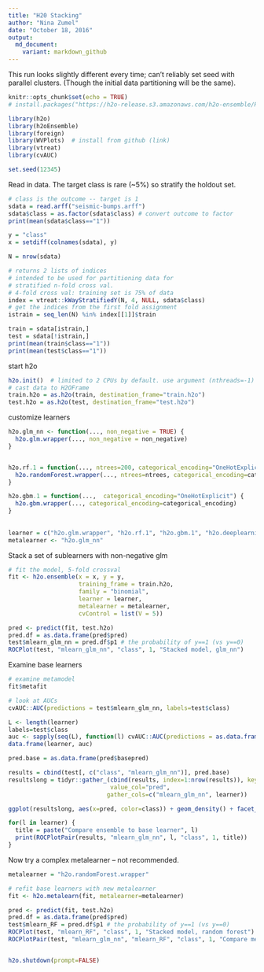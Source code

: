 ```yaml
---
title: "H20 Stacking"
author: "Nina Zumel"
date: "October 18, 2016"
output: 
  md_document:
    variant: markdown_github
---
```


This run looks slightly different every time; can't reliably set seed with parallel clusters.
(Though the initial data partitioning will be the same).

```r
knitr::opts_chunk$set(echo = TRUE)
# install.packages("https://h2o-release.s3.amazonaws.com/h2o-ensemble/R/h2oEnsemble_0.1.8.tar.gz", repos = NULL)

library(h2o)
library(h2oEnsemble)
library(foreign)
library(WVPlots)  # install from github (link)
library(vtreat)
library(cvAUC)

set.seed(12345)

```


Read in data. The target class is rare (~5%) so stratify the holdout set.

```r
# class is the outcome -- target is 1
sdata = read.arff("seismic-bumps.arff")
sdata$class = as.factor(sdata$class) # convert outcome to factor
print(mean(sdata$class=="1"))

y = "class"
x = setdiff(colnames(sdata), y)

N = nrow(sdata)

# returns 2 lists of indices
# intended to be used for partitioning data for
# stratified n-fold cross val. 
# 4-fold cross val: training set is 75% of data
index = vtreat::kWayStratifiedY(N, 4, NULL, sdata$class)
# get the indices from the first fold assignment
istrain = seq_len(N) %in% index[[1]]$train  

train = sdata[istrain,]
test = sdata[!istrain,]
print(mean(train$class=="1"))
print(mean(test$class=="1"))
```

start h2o
```r
h2o.init()  # limited to 2 CPUs by default. use argument (nthreads=-1) to use all of them
# cast data to H2OFrame
train.h2o = as.h2o(train, destination_frame="train.h2o")
test.h2o = as.h2o(test, destination_frame="test.h2o")
```

customize learners
```r
h2o.glm_nn <- function(..., non_negative = TRUE) {
  h2o.glm.wrapper(..., non_negative = non_negative)
}


h2o.rf.1 = function(..., ntrees=200, categorical_encoding="OneHotExplicit") {
  h2o.randomForest.wrapper(..., ntrees=ntrees, categorical_encoding=categorical_encoding)
}

h2o.gbm.1 = function(...,  categorical_encoding="OneHotExplicit") {
  h2o.gbm.wrapper(..., categorical_encoding=categorical_encoding)
}
  
  
learner = c("h2o.glm.wrapper", "h2o.rf.1", "h2o.gbm.1", "h2o.deeplearning.wrapper")
metalearner <- "h2o.glm_nn"
```

Stack a set of sublearners with non-negative glm
```r

# fit the model, 5-fold crossval
fit <- h2o.ensemble(x = x, y = y,
                    training_frame = train.h2o,
                    family = "binomial",
                    learner = learner,
                    metalearner = metalearner,
                    cvControl = list(V = 5))

pred <- predict(fit, test.h2o)
pred.df = as.data.frame(pred$pred)
test$mlearn_glm_nn = pred.df$p1 # the probability of y==1 (vs y==0)
ROCPlot(test, "mlearn_glm_nn", "class", 1, "Stacked model, glm_nn")


```

Examine base learners
```r

# examine metamodel
fit$metafit

# look at AUCs
cvAUC::AUC(predictions = test$mlearn_glm_nn, labels=test$class)

L <- length(learner)
labels=test$class
auc <- sapply(seq(L), function(l) cvAUC::AUC(predictions = as.data.frame(pred$basepred)[,l], labels = labels))
data.frame(learner, auc)

```

```r
pred.base = as.data.frame(pred$basepred)

results = cbind(test[, c("class", "mlearn_glm_nn")], pred.base)
resultslong = tidyr::gather_(cbind(results, index=1:nrow(results)), key_col="learner", 
                             value_col="pred",
                            gather_cols=c("mlearn_glm_nn", learner))

ggplot(resultslong, aes(x=pred, color=class)) + geom_density() + facet_wrap(~learner)

for(l in learner) {
  title = paste("Compare ensemble to base learner", l)
  print(ROCPlotPair(results, "mlearn_glm_nn", l, "class", 1, title))
}


```


Now try a complex metalearner -- not recommended.

```r
metalearner = "h2o.randomForest.wrapper"

# refit base learners with new metalearner
fit <- h2o.metalearn(fit, metalearner=metalearner)

pred <- predict(fit, test.h2o)
pred.df = as.data.frame(pred$pred)
test$mlearn_RF = pred.df$p1 # the probability of y==1 (vs y==0)
ROCPlot(test, "mlearn_RF", "class", 1, "Stacked model, random forest")
ROCPlotPair(test, "mlearn_glm_nn", "mlearn_RF", "class", 1, "Compare metalearners")


h2o.shutdown(prompt=FALSE)
```
